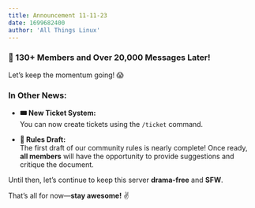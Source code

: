 ```yaml
---
title: Announcement 11-11-23
date: 1699682400
author: 'All Things Linux'
---
```


### **🚀 130+ Members and Over 20,000 Messages Later!**

Let’s keep the momentum going! 😱

### **In Other News:**

- **🎟️ New Ticket System:**  
  You can now create tickets using the `/ticket` command.

- **📜 Rules Draft:**  
  The first draft of our community rules is nearly complete! Once ready, **all members** will have the opportunity to provide suggestions and critique the document.

Until then, let’s continue to keep this server **drama-free** and **SFW**.

That’s all for now—**stay awesome!** ✌️
